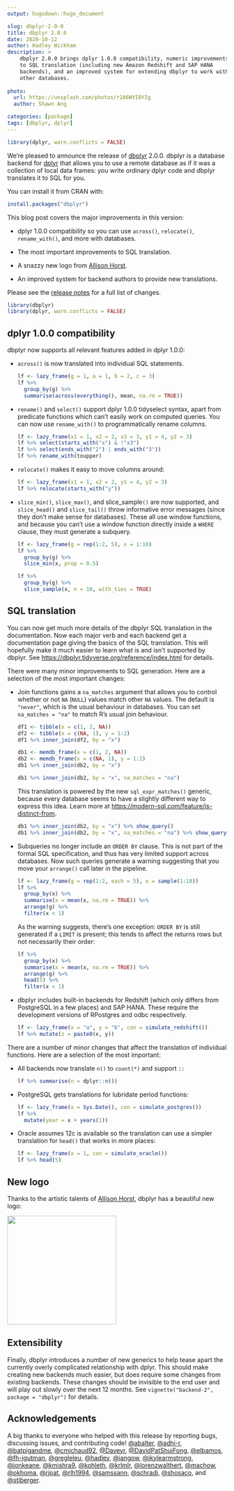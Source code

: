 ```yaml
---
output: hugodown::hugo_document

slug: dbplyr-2-0-0
title: dbplyr 2.0.0
date: 2020-10-12
author: Hadley Wickham
description: >
    dbplyr 2.0.0 brings dplyr 1.0.0 compatibility, numeric improvements
    to SQL translation (including new Amazon Redshift and SAP HANA 
    backends), and an improved system for extending dbplyr to work with
    other databases.
    
photo:
  url: https://unsplash.com/photos/r2A6WYI8YIg
  author: Shawn Ang

categories: [package] 
tags: [dbplyr, dplyr]
---
```


```r
library(dplyr, warn.conflicts = FALSE)
```

We're pleased to announce the release of [dbplyr](https://dbplyr.tidyverse.org/) 2.0.0.
dbplyr is a database backend for [dplyr](https://dplyr.tidyverse.org/) that allows you to use a remote database as if it was a collection of local data frames: you write ordinary dplyr code and dbplyr translates it to SQL for you.

You can install it from CRAN with:

```r
install.packages("dbplyr")
```

This blog post covers the major improvements in this version:

-   dplyr 1.0.0 compatibility so you can use `across()`, `relocate()`, `rename_with()`, and more with databases.

-   The most important improvements to SQL translation.

-   A snazzy new logo from [Allison Horst](https://www.allisonhorst.com).

-   An improved system for backend authors to provide new translations.

Please see the [release notes](%7B%20github_release%20%7D) for a full list of changes.

```r
library(dbplyr)
library(dplyr, warn.conflicts = FALSE)
```

## dplyr 1.0.0 compatibility

dbplyr now supports all relevant features added in dplyr 1.0.0:

-   `across()` is now translated into individual SQL statements.

    ```r
    lf <- lazy_frame(g = 1, a = 1, b = 2, c = 3)
    lf %>% 
      group_by(g) %>% 
      summarise(across(everything(), mean, na.rm = TRUE))
    ```

-   `rename()` and `select()` support dplyr 1.0.0 tidyselect syntax, apart from predicate functions which can't easily work on computed queries.
    You can now use `rename_with()` to programmatically rename columns.

    ```r
    lf <- lazy_frame(x1 = 1, x2 = 2, x3 = 3, y1 = 4, y2 = 3)
    lf %>% select(starts_with("x") & !"x3")
    lf %>% select(ends_with("2") | ends_with("3"))
    lf %>% rename_with(toupper)
    ```

-   `relocate()` makes it easy to move columns around:

    ```r
    lf <- lazy_frame(x1 = 1, x2 = 2, y1 = 4, y2 = 3)
    lf %>% relocate(starts_with("y"))
    ```

-   `slice_min()`, `slice_max()`, and slice_sample`()` are now supported, and `slice_head()` and `slice_tail()` throw informative error messages (since they don't make sense for databases).
    These all use window functions, and because you can't use a window function directly inside a `WHERE` clause, they must generate a subquery.

    ```r
    lf <- lazy_frame(g = rep(1:2, 5), x = 1:10)
    lf %>% 
      group_by(g) %>% 
      slice_min(x, prop = 0.5)

    lf %>% 
      group_by(g) %>% 
      slice_sample(x, n = 10, with_ties = TRUE)
    ```

## SQL translation

You can now get much more details of the dbplyr SQL translation in the documentation.
Now each major verb and each backend get a documentation page giving the basics of the SQL translation.
This will hopefully make it much easier to learn what is and isn't supported by dbplyr.
See <https://dbplyr.tidyverse.org/reference/index.html> for details.

There were many minor improvements to SQL generation.
Here are a selection of the most important changes:

-   Join functions gains a `na_matches` argument that allows you to control whether or not `NA` (`NULL`) values match other `NA` values.
    The default is `"never"`, which is the usual behaviour in databases.
    You can set `na_matches = "na"` to match R's usual join behaviour.

    ```r
    df1 <- tibble(x = c(1, 2, NA))
    df2 <- tibble(x = c(NA, 1), y = 1:2)
    df1 %>% inner_join(df2, by = "x")

    db1 <- memdb_frame(x = c(1, 2, NA))
    db2 <- memdb_frame(x = c(NA, 1), y = 1:2)
    db1 %>% inner_join(db2, by = "x")

    db1 %>% inner_join(db2, by = "x", na_matches = "na")
    ```

    This translation is powered by the new `sql_expr_matches()` generic, because every database seems to have a slightly different way to express this idea.
    Learn more at <https://modern-sql.com/feature/is-distinct-from>.

    ```r
    db1 %>% inner_join(db2, by = "x") %>% show_query()
    db1 %>% inner_join(db2, by = "x", na_matches = "na") %>% show_query()
    ```

-   Subqueries no longer include an `ORDER BY` clause.
    This is not part of the formal SQL specification, and thus has very limited support across databases.
    Now such queries generate a warning suggesting that you move your `arrange()` call later in the pipeline.

    ```r
    lf <- lazy_frame(g = rep(1:2, each = 5), x = sample(1:10))
    lf %>% 
      group_by(x) %>% 
      summarise(x = mean(x, na.rm = TRUE)) %>% 
      arrange(g) %>% 
      filter(x < 1)
    ```

    As the warning suggests, there's one exception: `ORDER BY` is still generated if a `LIMIT` is present; this tends to affect the returns rows but not necessarily their order:

    ```r
    lf %>% 
      group_by(x) %>% 
      summarise(x = mean(x, na.rm = TRUE)) %>% 
      arrange(g) %>% 
      head(5) %>% 
      filter(x < 1)
    ```

-   dbplyr includes built-in backends for Redshift (which only differs from PostgreSQL in a few places) and SAP HANA. These require the development versions of RPostgres and odbc respectively.

    ```r
    lf <- lazy_frame(x = "a", y = "b", con = simulate_redshift())
    lf %>% mutate(z = paste0(x, y))
    ```

There are a number of minor changes that affect the translation of individual functions.
Here are a selection of the most important:

-   All backends now translate `n()` to `count(*)` and support `::`

    ```r
    lf %>% summarise(n = dplyr::n())
    ```

-   PostgreSQL gets translations for lubridate period functions:

    ```r
    lf <- lazy_frame(x = Sys.Date(), con = simulate_postgres())
    lf %>%
      mutate(year = x + years(1))
    ```

-   Oracle assumes 12c is available so the translation can use a simpler translation for `head()` that works in more places:

    ```r
    lf <- lazy_frame(x = 1, con = simulate_oracle())
    lf %>% head(5)
    ```

## New logo

Thanks to the artistic talents of [Allison Horst](https://www.allisonhorst.com), dbplyr has a beautiful new logo:

<img src="dbplyr.png" width="250"/>

## Extensibility

Finally, dbplyr introduces a number of new generics to help tease apart the currently overly complicated relationship with dplyr.
This should make creating new backends much easier, but does require some changes from existing backends.
These changes should be invisible to the end user and will play out slowly over the next 12 months.
See `vignette("backend-2", package = "dbplyr")` for details.

## Acknowledgements

A big thanks to everyone who helped with this release by reporting bugs, discussing issues, and contributing code!
[\@abalter](https://github.com/abalter), [\@adhi-r](https://github.com/adhi-r), [\@batpigandme](https://github.com/batpigandme), [\@cmichaud92](https://github.com/cmichaud92), [\@Daveyr](https://github.com/Daveyr), [\@DavidPatShuiFong](https://github.com/DavidPatShuiFong), [\@elbamos](https://github.com/elbamos), [\@fh-jgutman](https://github.com/fh-jgutman), [\@gregleleu](https://github.com/gregleleu), [\@hadley](https://github.com/hadley), [\@iangow](https://github.com/iangow), [\@jkylearmstrong](https://github.com/jkylearmstrong), [\@jonkeane](https://github.com/jonkeane), [\@kmishra9](https://github.com/kmishra9), [\@kohleth](https://github.com/kohleth), [\@krlmlr](https://github.com/krlmlr), [\@lorenzwalthert](https://github.com/lorenzwalthert), [\@machow](https://github.com/machow), [\@okhoma](https://github.com/okhoma), [\@rjpat](https://github.com/rjpat), [\@rlh1994](https://github.com/rlh1994), [\@samssann](https://github.com/samssann), [\@schradj](https://github.com/schradj), [\@shosaco](https://github.com/shosaco), and [\@stiberger](https://github.com/stiberger).
